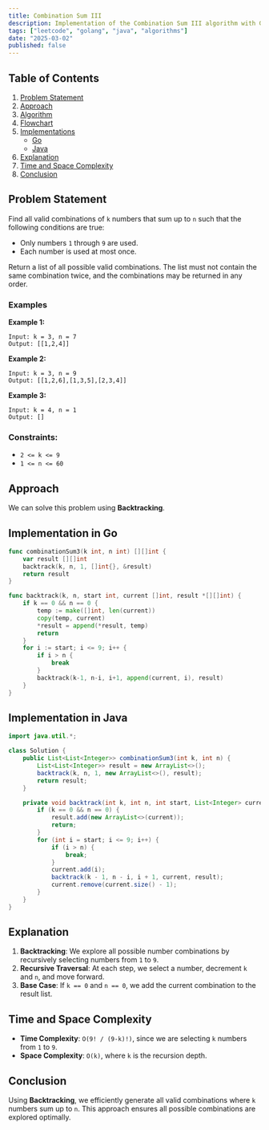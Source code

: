 ```yaml
---
title: Combination Sum III
description: Implementation of the Combination Sum III algorithm with Go and Java.
tags: ["leetcode", "golang", "java", "algorithms"]
date: "2025-03-02"
published: false
---
```


## Table of Contents

1. [Problem Statement](#problem-statement)
2. [Approach](#approach)
3. [Algorithm](#algorithm)
4. [Flowchart](#flowchart)
5. [Implementations](#implementations)
   - [Go](#implementation-in-go)
   - [Java](#implementation-in-java)
6. [Explanation](#explanation)
7. [Time and Space Complexity](#time-and-space-complexity)
8. [Conclusion](#conclusion)

## Problem Statement


Find all valid combinations of `k` numbers that sum up to `n` such that the following conditions are true:

- Only numbers `1` through `9` are used.
- Each number is used at most once.

Return a list of all possible valid combinations. The list must not contain the same combination twice, and the combinations may be returned in any order.

### Examples

**Example 1:**

```
Input: k = 3, n = 7
Output: [[1,2,4]]
```

**Example 2:**

```
Input: k = 3, n = 9
Output: [[1,2,6],[1,3,5],[2,3,4]]
```

**Example 3:**

```
Input: k = 4, n = 1
Output: []
```

### Constraints:

- `2 <= k <= 9`
- `1 <= n <= 60`

## Approach

We can solve this problem using **Backtracking**.

## Implementation in Go

```go
func combinationSum3(k int, n int) [][]int {
    var result [][]int
    backtrack(k, n, 1, []int{}, &result)
    return result
}

func backtrack(k, n, start int, current []int, result *[][]int) {
    if k == 0 && n == 0 {
        temp := make([]int, len(current))
        copy(temp, current)
        *result = append(*result, temp)
        return
    }
    for i := start; i <= 9; i++ {
        if i > n {
            break
        }
        backtrack(k-1, n-i, i+1, append(current, i), result)
    }
}
```

## Implementation in Java

```java
import java.util.*;

class Solution {
    public List<List<Integer>> combinationSum3(int k, int n) {
        List<List<Integer>> result = new ArrayList<>();
        backtrack(k, n, 1, new ArrayList<>(), result);
        return result;
    }

    private void backtrack(int k, int n, int start, List<Integer> current, List<List<Integer>> result) {
        if (k == 0 && n == 0) {
            result.add(new ArrayList<>(current));
            return;
        }
        for (int i = start; i <= 9; i++) {
            if (i > n) {
                break;
            }
            current.add(i);
            backtrack(k - 1, n - i, i + 1, current, result);
            current.remove(current.size() - 1);
        }
    }
}
```

## Explanation

1. **Backtracking**: We explore all possible number combinations by recursively selecting numbers from `1` to `9`.
2. **Recursive Traversal**: At each step, we select a number, decrement `k` and `n`, and move forward.
3. **Base Case**: If `k == 0` and `n == 0`, we add the current combination to the result list.

## Time and Space Complexity

- **Time Complexity**: `O(9! / (9-k)!)`, since we are selecting `k` numbers from `1` to `9`.
- **Space Complexity**: `O(k)`, where `k` is the recursion depth.

## Conclusion

Using **Backtracking**, we efficiently generate all valid combinations where `k` numbers sum up to `n`. This approach ensures all possible combinations are explored optimally.

